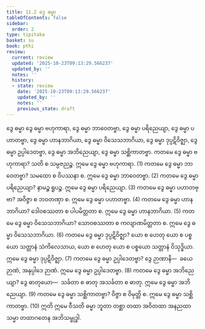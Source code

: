 ```yaml
---
title: 11.2 ဒွေ ဓမ္မာ
tableOfContents: false
sidebar:
  order: 2
type: tipitaka
basket: su
book: pthi
review:
  current: review
  updated: '2025-10-23T09:13:29.566237'
  updated_by: ''
  notes: ''
  history:
  - state: review
    date: '2025-10-23T09:13:29.566237'
    updated_by: ''
    notes: ''
    previous_state: draft
---
```



<ReviewStatus review={frontmatter.review} showDetails={true} />

<HypothesisAnnotation frontmatter={frontmatter} />

<DynamicBreadcrumb />

<Paragraph number="1147" type="center" book="pthi">
<Emphasis>ဒွေ ဓမ္မာ</Emphasis>
</Paragraph>

<Division number="352" book="pthi" e="ch" v="8" p="228">

<Paragraph number="1148" book="pthi">
ဒွေ ဓမ္မာ ဗဟုကာရာ, ဒွေ ဓမ္မာ ဘာဝေတဗ္ဗာ, ဒွေ ဓမ္မာ ပရိညေယျာ, ဒွေ ဓမ္မာ ပဟာတဗ္ဗာ, ဒွေ ဓမ္မာ ဟာနဘာဂိယာ, ဒွေ ဓမ္မာ ဝိသေသဘာဂိယာ, ဒွေ ဓမ္မာ ဒုပ္ပဋိဝိဇ္ဈာ, ဒွေ ဓမ္မာ ဥပ္ပါဒေတဗ္ဗာ, ဒွေ ဓမ္မာ အဘိညေယျာ, ဒွေ ဓမ္မာ သစ္ဆိကာတဗ္ဗာ.
</Paragraph>

<Paragraph number="1149" book="pthi">
ကတမေ ဒွေ ဓမ္မာ <Emphasis>ဗဟုကာရာ?</Emphasis> သတိ စ သမ္ပဇညဉ္စ. ဣမေ ဒွေ ဓမ္မာ ဗဟုကာရာ. (1)
</Paragraph>

<Paragraph number="1150" book="pthi">
ကတမေ ဒွေ ဓမ္မာ <Emphasis>ဘာဝေတဗ္ဗာ?</Emphasis> သမထော စ ဝိပဿနာ စ. ဣမေ ဒွေ ဓမ္မာ ဘာဝေတဗ္ဗာ. (2)
</Paragraph>

<Paragraph number="1151" book="pthi">
ကတမေ ဒွေ ဓမ္မာ <Emphasis>ပရိညေယျာ?</Emphasis> နာမဉ္စ ရူပဉ္စ. ဣမေ ဒွေ ဓမ္မာ ပရိညေယျာ. (3)
</Paragraph>

<Paragraph number="1152" book="pthi">
ကတမေ ဒွေ ဓမ္မာ <Emphasis>ပဟာတဗ္ဗာ?</Emphasis> အဝိဇ္ဇာ စ ဘဝတဏှာ စ. ဣမေ ဒွေ ဓမ္မာ ပဟာတဗ္ဗာ. (4)
</Paragraph>

<Paragraph number="1153" book="pthi">
ကတမေ ဒွေ ဓမ္မာ <Emphasis>ဟာနဘာဂိယာ?</Emphasis> ဒေါဝစဿတာ စ ပါပမိတ္တတာ စ. ဣမေ ဒွေ ဓမ္မာ ဟာနဘာဂိယာ. (5)
</Paragraph>

<Paragraph number="1154" book="pthi">
ကတမေ ဒွေ ဓမ္မာ <Emphasis>ဝိသေသဘာဂိယာ?</Emphasis> သောဝစဿတာ စ ကလျာဏမိတ္တတာ စ. ဣမေ ဒွေ ဓမ္မာ ဝိသေသဘာဂိယာ. (6)
</Paragraph>

<Paragraph number="1155" book="pthi">
ကတမေ ဒွေ ဓမ္မာ <Emphasis>ဒုပ္ပဋိဝိဇ္ဈာ?</Emphasis> ယော စ ဟေတု ယော စ ပစ္စယော သတ္တာနံ သံကိလေသာယ, ယော စ ဟေတု ယော စ ပစ္စယော သတ္တာနံ ဝိသုဒ္ဓိယာ. ဣမေ ဒွေ ဓမ္မာ ဒုပ္ပဋိဝိဇ္ဈာ. (7)
</Paragraph>

<Paragraph number="1156" book="pthi">
ကတမေ ဒွေ ဓမ္မာ <Emphasis>ဥပ္ပါဒေတဗ္ဗာ?</Emphasis> ဒွေ ဉာဏာနိ—  ခယေ ဉာဏံ, အနုပ္ပါဒေ ဉာဏံ. ဣမေ ဒွေ ဓမ္မာ ဥပ္ပါဒေတဗ္ဗာ. (8)
</Paragraph>

<Paragraph number="1157" book="pthi">
ကတမေ ဒွေ ဓမ္မာ <Emphasis>အဘိညေယျာ?</Emphasis> ဒွေ ဓာတုယော—  သင်္ခတာ စ ဓာတု အသင်္ခတာ စ ဓာတု. ဣမေ ဒွေ ဓမ္မာ အဘိညေယျာ. (9)
</Paragraph>

<Paragraph number="1158" book="pthi">
ကတမေ ဒွေ ဓမ္မာ <Emphasis>သစ္ဆိကာတဗ္ဗာ?</Emphasis> ဝိဇ္ဇာ စ ဝိမုတ္တိ စ. ဣမေ ဒွေ ဓမ္မာ သစ္ဆိကာတဗ္ဗာ. (10)
</Paragraph>

<Paragraph number="1159" book="pthi">
ဣတိ ဣမေ ဝီသတိ ဓမ္မာ ဘူတာ တစ္ဆာ တထာ အဝိတထာ အနညထာ သမ္မာ တထာဂတေန အဘိသမ္ဗုဒ္ဓါ.
</Paragraph>
</Division>